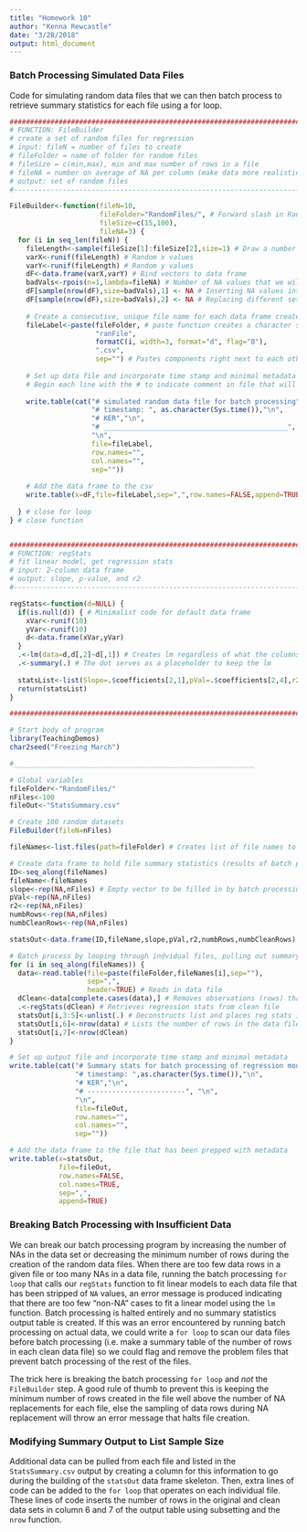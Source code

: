 ```yaml
---
title: "Homework 10"
author: "Kenna Rewcastle"
date: "3/28/2018"
output: html_document
---
```



### Batch Processing Simulated Data Files

Code for simulating random data files that we can then batch process to retrieve summary statistics for each file using a for loop.

```r
#########################################################################################################
# FUNCTION: FileBuilder
# create a set of random files for regression
# input: fileN = number of files to create
# fileFolder = name of folder for random files
# fileSize = c(min,max), min and max number of rows in a file
# fileNA = number on average of NA per column (make data more realistic)
# output: set of random files
#--------------------------------------------------------------------------------------------------------

FileBuilder<-function(fileN=10,
                      fileFolder="RandomFiles/", # Forward slash in RandomFiles tells R that it's a folder
                      fileSize=c(15,100), 
                      fileNA=3) { 
  for (i in seq_len(fileN)) {
    fileLength<-sample(fileSize[1]:fileSize[2],size=1) # Draw a number at random from this range
    varX<-runif(fileLength) # Random x values
    varY<-runif(fileLength) # Random y values
    dF<-data.frame(varX,varY) # Bind vectors to data frame
    badVals<-rpois(n=1,lambda=fileNA) # Number of NA values that we will use to contaminate data
    dF[sample(nrow(dF),size=badVals),1] <- NA # Inserting NA values into column 1
    dF[sample(nrow(dF),size=badVals),2] <- NA # Replacing different set of values in column 2 with NA
    
    # Create a consecutive, unique file name for each data frame created
    fileLabel<-paste(fileFolder, # paste function creates a character string
                     "ranFile",
                     formatC(i, width=3, format="d", flag="0"),
                     ".csv",
                     sep="") # Pastes components right next to each other with no separation
    
    # Set up data file and incorporate time stamp and minimal metadata
    # Begin each line with the # to indicate comment in file that will be read into R
    
    write.table(cat("# simulated random data file for batch processing","\n", 
                    "# timestamp: ", as.character(Sys.time()),"\n",
                    "# KER","\n",
                    "# _____________________________________________", "\n",
                    "\n",
                    file=fileLabel,
                    row.names="",
                    col.names="",
                    sep=""))
    
    # Add the data frame to the csv
    write.table(x=dF,file=fileLabel,sep=",",row.names=FALSE,append=TRUE) # append adds the data frame to      the metadata instead of overwriting it
                    
  } # close for loop
} # close function


#########################################################################################################
# FUNCTION: regStats
# fit linear model, get regression stats
# input: 2-column data frame
# output: slope, p-value, and r2
#--------------------------------------------------------------------------------------------------------

regStats<-function(d=NULL) {
  if(is.null(d)) { # Minimalist code for default data frame
    xVar<-runif(10)
    yVar<-runif(10)
    d<-data.frame(xVar,yVar)
  }
  .<-lm(data=d,d[,2]~d[,1]) # Creates lm regardless of what the columns are labeled
  .<-summary(.) # The dot serves as a placeholder to keep the lm
  
  statsList<-list(Slope=.$coefficients[2,1],pVal=.$coefficients[2,4],r2=.$r.squared)
  return(statsList)
}

#########################################################################################################

# Start body of program
library(TeachingDemos)
char2seed("Freezing March")

#___________________________________________________________

# Global variables
fileFolder<-"RandomFiles/"
nFiles<-100
fileOut<-"StatsSummary.csv"

# Create 100 random datasets
FileBuilder(fileN=nFiles)

fileNames<-list.files(path=fileFolder) # Creates list of file names to be used in batch processing

# Create data frame to hold file summary statistics (results of batch processing)
ID<-seq_along(fileNames)
fileName<-fileNames
slope<-rep(NA,nFiles) # Empty vector to be filled in by batch processing loop
pVal<-rep(NA,nFiles)
r2<-rep(NA,nFiles)
numbRows<-rep(NA,nFiles)
numbCleanRows<-rep(NA,nFiles)

statsOut<-data.frame(ID,fileName,slope,pVal,r2,numbRows,numbCleanRows)

# Batch process by looping through indvidual files, pulling out summary stats
for (i in seq_along(fileNames)) {
  data<-read.table(file=paste(fileFolder,fileNames[i],sep=""),
                   sep=",",
                   header=TRUE) # Reads in data file
  dClean<-data[complete.cases(data),] # Removes observations (rows) that contain NAs in any column
  .<-regStats(dClean) # Retrieves regression stats from clean file
  statsOut[i,3:5]<-unlist(.) # Deconstructs list and places reg stats in last 3 columns of output file
  statsOut[i,6]<-nrow(data) # Lists the number of rows in the data file before the NAs were removed
  statsOut[i,7]<-nrow(dClean)
}

# Set up output file and incorporate time stamp and minimal metadata
write.table(cat("# Summary stats for batch processing of regression models","\n",
                "# timestamp: ",as.character(Sys.time()),"\n",
                "# KER","\n",
                "# ------------------------", "\n",
                "\n",
                file=fileOut,
                row.names="",
                col.names="",
                sep=""))

# Add the data frame to the file that has been prepped with metadata
write.table(x=statsOut,
            file=fileOut,
            row.names=FALSE,
            col.names=TRUE,
            sep=",",
            append=TRUE)

```

### Breaking Batch Processing with Insufficient Data

We can break our batch processing program by increasing the number of NAs in the data set or decreasing the minimum number of rows during the creation of the random data files. When there are too few data rows in a given file or too many NAs in a data file, running the batch processing `for loop` that calls our `regStats` function to fit linear models to each data file that has been stripped of `NA` values, an error message is produced indicating that there are too few "non-NA" cases to fit a linear model using the `lm` function. Batch processing is halted entirely and no summary statistics output table is created. If this was an error encountered by running batch processing on actual data, we could write a `for loop` to scan our data files before batch processing (i.e. make a summary table of the number of rows in each clean data file) so we could flag and remove the problem files that prevent batch processing of the rest of the files.

The trick here is breaking the batch processing `for loop` and *not* the `FileBuilder` step. A good rule of thumb to prevent this is keeping the minimum number of rows created in the file well above the number of NA replacements for each file, else the sampling of data rows during NA replacement will throw an error message that halts file creation.

### Modifying Summary Output to List Sample Size

Additional data can be pulled from each file and listed in the `StatsSummary.csv` output by creating a column for this information to go during the building of the `statsOut` data frame skeleton. Then, extra lines of code can be added to the `for loop` that operates on each individual file. These lines of code inserts the number of rows in the original and clean data sets in column 6 and 7 of the output table using subsetting and the `nrow` function.
